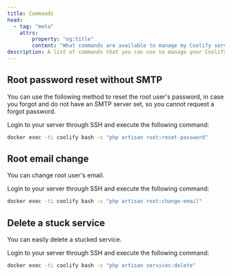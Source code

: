 ```yaml
---
title: Commands
head:
  - tag: "meta"
    attrs:
        property: "og:title"
        content: "What commands are available to manage my Coolify server"
description: A list of commands that you can use to manage your Coolify server.
---
```



## Root password reset without SMTP
You can use the following method to reset the root user's password, in case you forgot and do not have an SMTP server set, so you cannot request a forgot password.

Login to your server through SSH and execute the following command:

```bash
docker exec -ti coolify bash -c "php artisan root:reset-password"
```

## Root email change
You can change root user's email.

Login to your server through SSH and execute the following command:

```bash
docker exec -ti coolify bash -c "php artisan root:change-email"
```

## Delete a stuck service
 You can easily delete a stucked service.
 
  Login to your server through SSH and execute the following command:

```bash
docker exec -ti coolify bash -c "php artisan services:delete"
```

